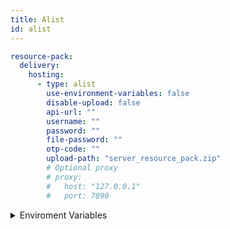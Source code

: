 ```yaml
---
title: Alist
id: alist
---
```


```yaml
resource-pack:
  delivery:
    hosting:
      - type: alist
        use-environment-variables: false
        disable-upload: false
        api-url: ""
        username: ""
        password: ""
        file-password: ""
        otp-code: ""
        upload-path: "server_resource_pack.zip"
        # Optional proxy
        # proxy:
        #   host: "127.0.0.1"
        #   port: 7890
```

<details>
  <summary>Enviroment Variables</summary>
  - CE_ALIST_USERNAME
  - CE_ALIST_PASSWORD
  - CE_ALIST_FILE_PASSWORD
</details>